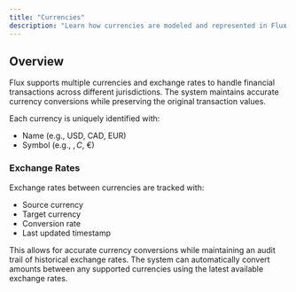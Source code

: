 ```yaml
---
title: "Currencies"
description: "Learn how currencies are modeled and represented in Flux OS."
---
```


## Overview

Flux supports multiple currencies and exchange rates to handle financial transactions across different jurisdictions. The system maintains accurate currency conversions while preserving the original transaction values.

Each currency is uniquely identified with:

- Name (e.g., USD, CAD, EUR)
- Symbol (e.g., $, C$, €)

### Exchange Rates

Exchange rates between currencies are tracked with:

- Source currency
- Target currency
- Conversion rate
- Last updated timestamp

This allows for accurate currency conversions while maintaining an audit trail of historical exchange rates. The system can automatically convert amounts between any supported currencies using the latest available exchange rates.
